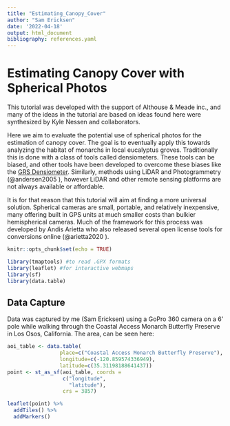 ```yaml
---
title: "Estimating_Canopy_Cover"
author: "Sam Ericksen"
date: '2022-04-18'
output: html_document
bibliography: references.yaml
---
```


# Estimating Canopy Cover with Spherical Photos

This tutorial was developed with the support of Althouse & Meade inc., and many of the ideas in the tutorial are based on ideas found here were synthesized by Kyle Nessen and collaborators.

Here we aim to evaluate the potential use of spherical photos for the estimation of canopy cover. The goal is to eventually apply this towards analyzing the habitat of monarchs in local eucalyptus groves. Traditionally this is done with a class of tools called densiometers. These tools can be biased, and other tools have been developed to overcome these biases like the [GRS Densiometer](https://www.grsgis.com/densitometer.html). Similarly, methods using LiDAR and Photogrammetry (@andersen2005 ), however LiDAR and other remote sensing platforms are not always available or affordable.

It is for that reason that this tutorial will aim at finding a more universal solution. Spherical cameras are small, portable, and relatively inexpensive, many offering built in GPS units at much smaller costs than bulkier hemispherical cameras. Much of the framework for this process was developed by Andis Arietta who also released several open license tools for conversions online (@arietta2020 ).

```r
knitr::opts_chunk$set(echo = TRUE)
```

```r
library(tmaptools) #to read .GPX formats
library(leaflet) #for interactive webmaps
library(sf)
library(data.table)
```

## Data Capture

Data was captured by me (Sam Ericksen) using a GoPro 360 camera on a 6' pole while walking through the Coastal Access Monarch Butterfly Preserve in Los Osos, California. The area, can be seen here:

```r
aoi_table <- data.table(
                 place=c("Coastal Access Monarch Butterfly Preserve"),
                 longitude=c(-120.859574336949),
                 latitude=c(35.31198188641437))
point <- st_as_sf(aoi_table, coords = 
                  c("longitude", 
                    "latitude"), 
                  crs = 3857) 

leaflet(point) %>% 
  addTiles() %>% 
  addMarkers()
```
